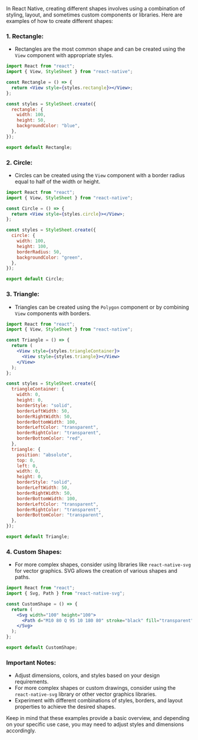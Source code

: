 In React Native, creating different shapes involves using a combination of styling, layout, and sometimes custom components or libraries. Here are examples of how to create different shapes:

### 1. **Rectangle:**

- Rectangles are the most common shape and can be created using the `View` component with appropriate styles.

```jsx
import React from "react";
import { View, StyleSheet } from "react-native";

const Rectangle = () => {
  return <View style={styles.rectangle}></View>;
};

const styles = StyleSheet.create({
  rectangle: {
    width: 100,
    height: 50,
    backgroundColor: "blue",
  },
});

export default Rectangle;
```

### 2. **Circle:**

- Circles can be created using the `View` component with a border radius equal to half of the width or height.

```jsx
import React from "react";
import { View, StyleSheet } from "react-native";

const Circle = () => {
  return <View style={styles.circle}></View>;
};

const styles = StyleSheet.create({
  circle: {
    width: 100,
    height: 100,
    borderRadius: 50,
    backgroundColor: "green",
  },
});

export default Circle;
```

### 3. **Triangle:**

- Triangles can be created using the `Polygon` component or by combining `View` components with borders.

```jsx
import React from "react";
import { View, StyleSheet } from "react-native";

const Triangle = () => {
  return (
    <View style={styles.triangleContainer}>
      <View style={styles.triangle}></View>
    </View>
  );
};

const styles = StyleSheet.create({
  triangleContainer: {
    width: 0,
    height: 0,
    borderStyle: "solid",
    borderLeftWidth: 50,
    borderRightWidth: 50,
    borderBottomWidth: 100,
    borderLeftColor: "transparent",
    borderRightColor: "transparent",
    borderBottomColor: "red",
  },
  triangle: {
    position: "absolute",
    top: 0,
    left: 0,
    width: 0,
    height: 0,
    borderStyle: "solid",
    borderLeftWidth: 50,
    borderRightWidth: 50,
    borderBottomWidth: 100,
    borderLeftColor: "transparent",
    borderRightColor: "transparent",
    borderBottomColor: "transparent",
  },
});

export default Triangle;
```

### 4. **Custom Shapes:**

- For more complex shapes, consider using libraries like `react-native-svg` for vector graphics. SVG allows the creation of various shapes and paths.

```jsx
import React from "react";
import { Svg, Path } from "react-native-svg";

const CustomShape = () => {
  return (
    <Svg width="100" height="100">
      <Path d="M10 80 Q 95 10 180 80" stroke="black" fill="transparent" />
    </Svg>
  );
};

export default CustomShape;
```

### Important Notes:

- Adjust dimensions, colors, and styles based on your design requirements.
- For more complex shapes or custom drawings, consider using the `react-native-svg` library or other vector graphics libraries.
- Experiment with different combinations of styles, borders, and layout properties to achieve the desired shapes.

Keep in mind that these examples provide a basic overview, and depending on your specific use case, you may need to adjust styles and dimensions accordingly.
